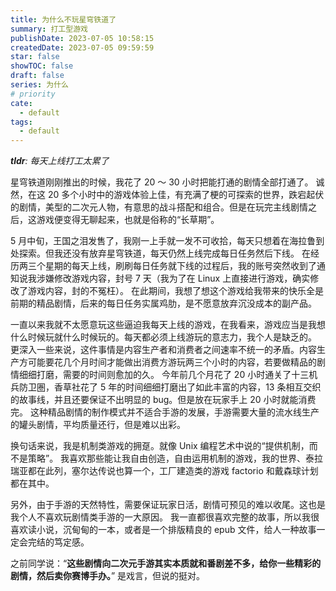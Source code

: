 ```yaml
---
title: 为什么不玩星穹铁道了
summary: 打工型游戏
publishDate: 2023-07-05 10:58:15
createdDate: 2023-07-05 09:59:59
star: false
showTOC: false
draft: false
series: 为什么
# priority
cate:
  - default
tags:
  - default
---
```


<i>
  <strong>tldr</strong>: 每天上线打工太累了
</i>

星穹铁道刚刚推出的时候，我花了 20 ～ 30 小时把能打通的剧情全部打通了。
诚然，在这 20 多个小时中的游戏体验上佳，有充满了梗的可探索的世界，跌宕起伏的剧情，美型的二次元人物，有意思的战斗搭配和组合。但是在玩完主线剧情之后，这游戏便变得无聊起来，也就是俗称的“长草期”。

5 月中旬，王国之泪发售了，我刚一上手就一发不可收拾，每天只想着在海拉鲁到处探索。但我还没有放弃星穹铁道，每天仍然上线完成每日任务然后下线。
在经历两三个星期的每天上线，刷刷每日任务就下线的过程后，我的账号突然收到了通知说我涉嫌修改游戏内容，封号 7 天（我为了在 Linux 上直接进行游戏，确实修改了游戏内容，封的不冤枉）。
在此期间，我想了想这个游戏给我带来的快乐全是前期的精品剧情，后来的每日任务实属鸡肋，是不愿意放弃沉没成本的副产品。

一直以来我就不太愿意玩这些逼迫我每天上线的游戏，在我看来，游戏应当是我想什么时候玩就什么时候玩的。每天都必须上线游玩的意志力，我个人是缺乏的。
更深入一些来说，这件事情是内容生产者和消费者之间速率不统一的矛盾。内容生产方可能要花几个月时间才能做出消费方游玩两三个小时的内容，若要做精品的剧情细细打磨，需要的时间则愈加的久。
今年前几个月花了 20 小时通关了十三机兵防卫圏，香草社花了 5 年的时间细细打磨出了如此丰富的内容，13 条相互交织的故事线，并且还要保证不出明显的 bug。但是放在玩家手上 20 小时就能消费完。
这种精品剧情的制作模式并不适合手游的发展，手游需要大量的流水线生产的罐头剧情，平均质量还行，但是难以出彩。

换句话来说，我是机制类游戏的拥趸。就像 Unix 编程艺术中说的“提供机制，而不是策略”。
我喜欢那些能让我自由创造，自由运用机制的游戏，我的世界、泰拉瑞亚都在此列，塞尔达传说也算一个，工厂建造类的游戏 factorio 和戴森球计划都在其中。

<Dialog reverse="true">这样想，貌似编程也是这种类型的游戏</Dialog>

另外，由于手游的天然特性，需要保证玩家日活，剧情可预见的难以收尾。这也是我个人不喜欢玩剧情类手游的一大原因。
我一直都很喜欢完整的故事，所以我很喜欢读小说，沉甸甸的一本，或者是一个排版精良的 epub 文件，给人一种故事一定会完结的笃定感。

之前同学说：“**这些剧情向二次元手游其实本质就和番剧差不多，给你一些精彩的剧情，然后卖你赛博手办。**”
是戏言，但说的挺对。
